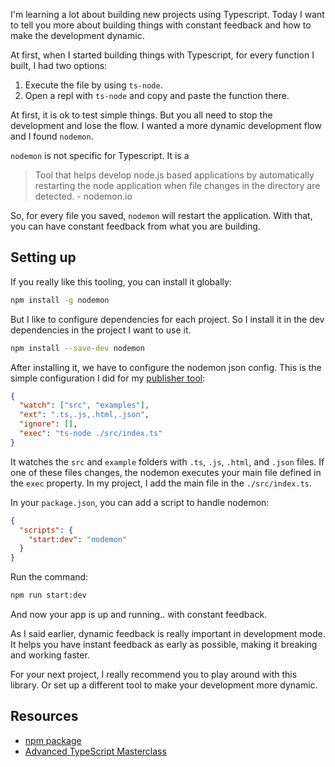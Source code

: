 I'm learning a lot about building new projects using Typescript. Today I want to tell you more about building things with constant feedback and how to make the development dynamic.

At first, when I started building things with Typescript, for every function I built, I had two options:

1. Execute the file by using `ts-node`.
2. Open a repl with `ts-node` and copy and paste the function there.

At first, it is ok to test simple things. But you all need to stop the development and lose the flow. I wanted a more dynamic development flow and I found `nodemon`.

`nodemon` is not specific for Typescript. It is a

> Tool that helps develop node.js based applications by automatically restarting the node application when file changes in the directory are detected. - nodemon.io

So, for every file you saved, `nodemon` will restart the application. With that, you can have constant feedback from what you are building.

## Setting up

If you really like this tooling, you can install it globally:

```bash
npm install -g nodemon
```

But I like to configure dependencies for each project. So I install it in the dev dependencies in the project I want to use it.

```bash
npm install --save-dev nodemon
```

After installing it, we have to configure the nodemon json config. This is the simple configuration I did for my [publisher tool](/publisher-a-tooling-to-automate-the-process-to-publish-my-blog-posts):

```json
{
  "watch": ["src", "examples"],
  "ext": ".ts,.js,.html,.json",
  "ignore": [],
  "exec": "ts-node ./src/index.ts"
}
```

It watches the `src` and `example` folders with `.ts`, `.js`, `.html`, and `.json` files. If one of these files changes, the nodemon executes your main file defined in the `exec` property. In my project, I add the main file in the `./src/index.ts`.

In your `package.json`, you can add a script to handle nodemon:

```json
{
  "scripts": {
    "start:dev": "nodemon"
  }
}
```

Run the command:

```bash
npm run start:dev
```

And now your app is up and running.. with constant feedback.

As I said earlier, dynamic feedback is really important in development mode. It helps you have instant feedback as early as possible, making it breaking and working faster.

For your next project, I really recommend you to play around with this library. Or set up a different tool to make your development more dynamic.

## Resources

- [npm package](https://www.npmjs.com/package/nodemon)
- [Advanced TypeScript Masterclass](https://www.educative.io/courses/advanced-typescript-masterclass?aff=x8bV)

